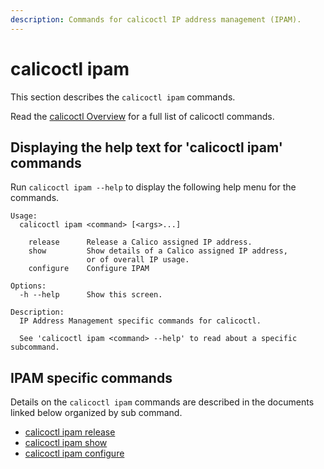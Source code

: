 ```yaml
---
description: Commands for calicoctl IP address management (IPAM).
---
```



# calicoctl ipam

This section describes the `calicoctl ipam` commands.

Read the [calicoctl Overview](../overview.mdx) for a full list of calicoctl commands.

## Displaying the help text for 'calicoctl ipam' commands

Run `calicoctl ipam --help` to display the following help menu for the
commands.

```
Usage:
  calicoctl ipam <command> [<args>...]

    release      Release a Calico assigned IP address.
    show         Show details of a Calico assigned IP address,
                 or of overall IP usage.
    configure    Configure IPAM

Options:
  -h --help      Show this screen.

Description:
  IP Address Management specific commands for calicoctl.

  See 'calicoctl ipam <command> --help' to read about a specific subcommand.
```

## IPAM specific commands

Details on the `calicoctl ipam` commands are described in the documents linked below
organized by sub command.

- [calicoctl ipam release](release.mdx)
- [calicoctl ipam show](show.mdx)
- [calicoctl ipam configure](configure.mdx)
